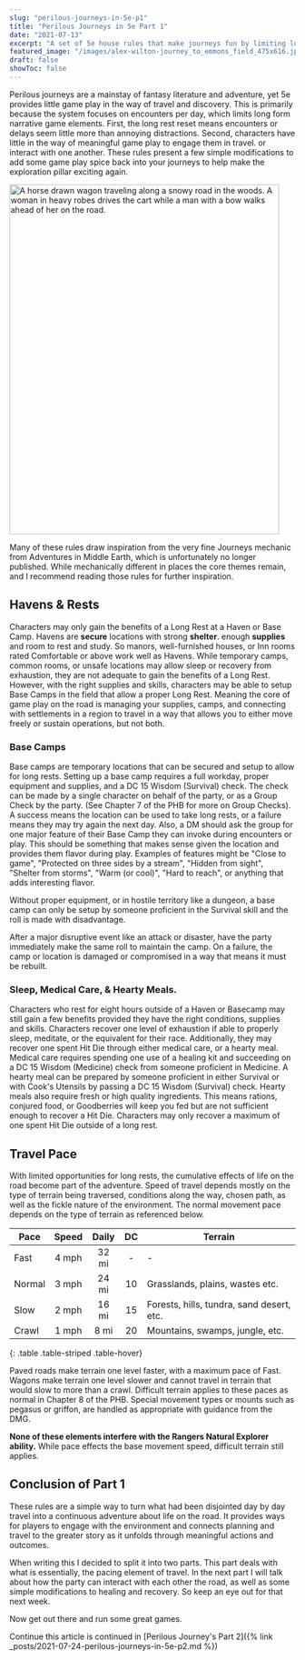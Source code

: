 ```yaml
---
slug: "perilous-journeys-in-5e-p1"
title: "Perilous Journeys in 5e Part 1"
date: "2021-07-13"
excerpt: "A set of 5e house rules that make journeys fun by limiting long rests on the road and providing some rules for camps."
featured_image: "/images/alex-wilton-journey_to_emmons_field_475x616.jpg"
draft: false
showToc: false
---
```


Perilous journeys are a mainstay of fantasy literature and adventure, yet 5e provides little game play in the way of travel and discovery.  This is primarily because the system focuses on encounters per day, which limits long form narrative game elements.  First, the long rest reset means encounters or delays seem little more than annoying distractions. Second, characters have little in the way of meaningful game play to engage them in travel. or interact with one another. These rules present a few simple modifications to add some game play spice back into your journeys to help make the exploration pillar exciting again.

<img src="/images/alex-wilton-journey_to_emmons_field_475x616.jpg" alt="A horse drawn wagon traveling along a snowy road in the woods. A woman in heavy robes drives the cart while a man with a bow walks ahead of her on the road." width="475" height="616" />

Many of these rules draw inspiration from the very fine Journeys mechanic from Adventures in Middle Earth, which is unfortunately no longer published.  While mechanically different in places the core themes remain, and I recommend reading those rules for further inspiration.

## Havens & Rests

Characters may only gain the benefits of a Long Rest at a Haven or Base Camp. Havens are **secure** locations with strong **shelter**. enough **supplies** and room to rest and study. So manors, well-furnished houses, or Inn rooms rated Comfortable or above work well as Havens. While temporary camps, common rooms, or unsafe locations may allow sleep or recovery from exhaustion, they are not adequate to gain the benefits of a Long Rest. However, with the right supplies and skills, characters may be able to setup Base Camps in the field that allow a proper Long Rest. Meaning the core of game play on the road is managing your supplies, camps, and connecting with settlements in a region to travel in a way that allows you to either move freely or sustain operations, but not both.

### Base Camps
Base camps are temporary locations that can be secured and setup to allow for long rests. Setting up a base camp requires a full workday, proper equipment and supplies, and a DC 15 Wisdom (Survival) check. The check can be made by a single character on behalf of the party, or as a Group Check by the party.  (See Chapter 7 of the PHB for more on Group Checks).  A success means the location can be used to take long rests, or a failure means they may try again the next day.  Also, a DM should ask the group for one major feature of their Base Camp they can invoke during encounters or play.  This should be something that makes sense given the location and provides them flavor during play. Examples of features might be "Close to game", "Protected on three sides by a stream", "Hidden from sight", "Shelter from storms", "Warm (or cool)", "Hard to reach", or anything that adds interesting flavor.

Without proper equipment, or in hostile territory like a dungeon, a base camp can only be setup by someone proficient in the Survival skill and the roll is made with disadvantage.  

After a major disruptive event like an attack or disaster, have the party immediately make the same roll to maintain the camp.  On a failure, the camp or location is damaged or compromised in a way that means it must be rebuilt. 

### Sleep, Medical Care, & Hearty Meals.
Characters who rest for eight hours outside of a Haven or Basecamp may still gain a few benefits provided they have the right conditions, supplies and skills. Characters recover one level of exhaustion if able to properly sleep, meditate, or the equivalent for their race. Additionally, they may recover one spent Hit Die through either medical care, or a hearty meal. Medical care requires spending one use of a healing kit and succeeding on a DC 15 Wisdom (Medicine) check from someone proficient in Medicine.  A hearty meal can be prepared by someone proficient in either Survival or with Cook's Utensils by passing a DC 15 Wisdom (Survival) check. Hearty meals also require fresh or high quality ingredients. This means rations, conjured food, or Goodberries will keep you fed but are not sufficient enough to recover a Hit Die.  Characters may only recover a maximum of one spent Hit Die outside of a long rest.

## Travel Pace

With limited opportunities for long rests, the cumulative effects of life on the road become part of the adventure. Speed of travel depends mostly on the type of terrain being traversed, conditions along the way, chosen path, as well as the fickle nature of the environment.  The normal movement pace depends on the type of terrain as referenced below.  

| Pace    | Speed | Daily | DC |Terrain                |
|---------|:-----:|:-----:|:--:|-----------------------|
| Fast    | 4 mph | 32 mi | -  |-                      |
| Normal  | 3 mph | 24 mi | 10 |Grasslands, plains, wastes etc.|
| Slow    | 2 mph | 16 mi | 15 |Forests, hills, tundra, sand desert, etc.    |
| Crawl   | 1 mph | 8 mi  | 20 |Mountains, swamps, jungle, etc. |
{: .table .table-striped .table-hover}

Paved roads make terrain one level faster, with a maximum pace of Fast.  Wagons make terrain one level slower and cannot travel in terrain that would slow to more than a crawl.  Difficult terrain applies to these paces as normal in Chapter 8 of the PHB. Special movement types or mounts such as pegasus or griffon, are handled as appropriate with guidance from the DMG.

**None of these elements interfere with the Rangers Natural Explorer ability.** While pace effects the base movement speed, difficult terrain still applies.

## Conclusion of Part 1

These rules are a simple way to turn what had been disjointed day by day travel into a continuous adventure about life on the road.  It provides ways for players to engage with the environment and connects planning and travel to the greater story as it unfolds through meaningful actions and outcomes.

When writing this I decided to split it into two parts.  This part deals with what is essentially, the pacing element of travel. In the next part I will talk about how the party can interact with each other the road, as well as some simple modifications to healing and recovery.  So keep an eye out for that next week.

Now get out there and run some great games.

Continue this article is continued in [Perilous Journey's Part 2]({% link _posts/2021-07-24-perilous-journeys-in-5e-p2.md %})